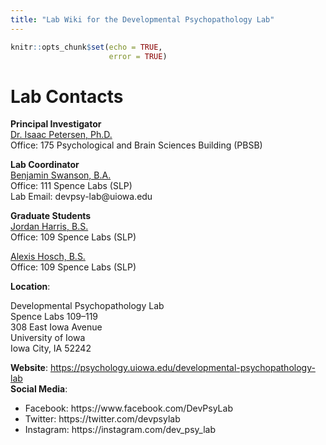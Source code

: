 ```yaml
---
title: "Lab Wiki for the Developmental Psychopathology Lab"
---
```


```r
knitr::opts_chunk$set(echo = TRUE,
                      error = TRUE)
```

# Lab Contacts

**Principal Investigator**\
[Dr. Isaac Petersen, Ph.D.](https://psychology.uiowa.edu/people/isaac-petersen)\
Office: 175 Psychological and Brain Sciences Building (PBSB)

**Lab Coordinator**\
[Benjamin Swanson, B.A.](https://developmental-psychopathology.lab.uiowa.edu/people/benjamin-swanson)\
Office: 111 Spence Labs (SLP)\
Lab Email: devpsy-lab@uiowa.edu

**Graduate Students**\
[Jordan Harris, B.S.](https://developmental-psychopathology.lab.uiowa.edu/people/jordan-harris)\
Office: 109 Spence Labs (SLP)\

[Alexis Hosch, B.S.](https://developmental-psychopathology.lab.uiowa.edu/people/alexis-hosch)\
Office: 109 Spence Labs (SLP)\

**Location**:

Developmental Psychopathology Lab\
Spence Labs 109–119\
308 East Iowa Avenue\
University of Iowa\
Iowa City, IA 52242

**Website**: [https://psychology.uiowa.edu/developmental-psychopathology-lab](https://psychology.uiowa.edu/developmental-psychopathology-lab)\
**Social Media**:

- Facebook: https://www.facebook.com/DevPsyLab
- Twitter: https://twitter.com/devpsylab
- Instagram: https://instagram.com/dev_psy_lab
